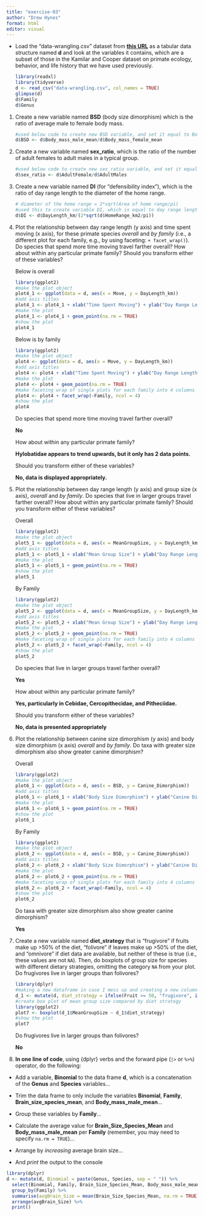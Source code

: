 ```yaml
---
title: "exercise-03"
author: "Drew Hynes"
format: html
editor: visual
---
```


-   Load the “data-wrangling.csv” dataset from [**this URL**](https://raw.githubusercontent.com/difiore/ada-datasets/main/data-wrangling.csv) as a tabular data structure named **d** and look at the variables it contains, which are a subset of those in the Kamilar and Cooper dataset on primate ecology, behavior, and life history that we have used previously.

    ```r
    library(readxl)
    library(tidyverse)
    d <- read_csv("data-wrangling.csv", col_names = TRUE)
    glimpse(d)
    d$Family
    d$Genus
    ```

1.  Create a new variable named **BSD** (body size dimorphism) which is the ratio of average male to female body mass.

    ```r
    #used below code to create new BSD variable, and set it equal to Body_mass_male_mean/Body_mass_female_mean with in the dataframe (d)
    d$BSD <- d$Body_mass_male_mean/d$Body_mass_female_mean
    ```

2.  Create a new variable named **sex_ratio**, which is the ratio of the number of adult females to adult males in a typical group.

    ```r
    #used below code to create new sex_ratio variable, and set it equal to the number of adult females/number of adult males
    d$sex_ratio <- d$AdultFemale/d$AdultMales
    ```

3.  Create a new variable named **DI** (for “defensibility index”), which is the ratio of day range length to the diameter of the home range.

    ```r
    # diameter of the home range = 2*sqrt(Area of home range/pi)
    #used this to create variable DI, which is equal to day range length / diameter of the home range
    d$DI <- d$DayLength_km/(2*sqrt(d$HomeRange_km2/pi))
    ```

<!-- -->

4.  Plot the relationship between day range length (y axis) and time spent moving (x axis), for these primate species *overall* and *by family* (i.e., a different plot for each family, e.g., by using faceting: `+ facet_wrap()`). Do species that spend more time moving travel farther overall? How about within any particular primate family? Should you transform either of these variables?

    Below is overall

    ```r
    library(ggplot2)
    #make the plot object
    plot4_1 <- ggplot(data = d, aes(x = Move, y = DayLength_km))
    #add axis titles
    plot4_1 <- plot4_1 + xlab("Time Spent Moving") + ylab("Day Range Length (km)")
    #make the plot
    plot4_1 <- plot4_1 + geom_point(na.rm = TRUE)
    #show the plot
    plot4_1
    ```

    Below is by family

    ```r
    library(ggplot2)
    #make the plot object
    plot4 <- ggplot(data = d, aes(x = Move, y = DayLength_km))
    #add axis titles
    plot4 <- plot4 + xlab("Time Spent Moving") + ylab("Day Range Length (km)")
    #make the plot
    plot4 <- plot4 + geom_point(na.rm = TRUE)
    #make faceting wrap of single plots for each family into 4 columns
    plot4 <- plot4 + facet_wrap(~Family, ncol = 4)
    #show the plot
    plot4
    ```

    Do species that spend more time moving travel farther overall?

    **No**

    How about within any particular primate family?

    **Hylobatidae appears to trend upwards, but it only has 2 data points.**

    Should you transform either of these variables?

    **No, data is displayed appropriately.**

5.  Plot the relationship between day range length (y axis) and group size (x axis), *overall* and *by family*. Do species that live in larger groups travel farther overall? How about within any particular primate family? Should you transform either of these variables?

    Overall

    ```r
    library(ggplot2)
    #make the plot object
    plot5_1 <- ggplot(data = d, aes(x = MeanGroupSize, y = DayLength_km))
    #add axis titles
    plot5_1 <- plot5_1 + xlab("Mean Group Size") + ylab("Day Range Length (km)")
    #make the plot
    plot5_1 <- plot5_1 + geom_point(na.rm = TRUE)
    #show the plot
    plot5_1
    ```

    By Family

    ```r
    library(ggplot2)
    #make the plot object
    plot5_2 <- ggplot(data = d, aes(x = MeanGroupSize, y = DayLength_km))
    #add axis titles
    plot5_2 <- plot5_2 + xlab("Mean Group Size") + ylab("Day Range Length (km)")
    #make the plot
    plot5_2 <- plot5_2 + geom_point(na.rm = TRUE)
    #make faceting wrap of single plots for each family into 4 columns
    plot5_2 <- plot5_2 + facet_wrap(~Family, ncol = 4)
    #show the plot
    plot5_2
    ```

    Do species that live in larger groups travel farther overall?

    **Yes**

    How about within any particular primate family?

    **Yes, particularly in Cebidae, Cercopithecidae, and Pitheciidae.**

    Should you transform either of these variables?

    **No, data is presented appropriately**

6.  Plot the relationship between canine size dimorphism (y axis) and body size dimorphism (x axis) *overall* and *by family*. Do taxa with greater size dimorphism also show greater canine dimorphism?

    Overall

    ```r
    library(ggplot2)
    #make the plot object
    plot6_1 <- ggplot(data = d, aes(x = BSD, y = Canine_Dimorphism))
    #add axis titles
    plot6_1 <- plot6_1 + xlab("Body Size Dimorphism") + ylab("Canine Dimorphism")
    #make the plot
    plot6_1 <- plot6_1 + geom_point(na.rm = TRUE)
    #show the plot
    plot6_1
    ```

    By Family

    ```r
    library(ggplot2)
    #make the plot object
    plot6_2 <- ggplot(data = d, aes(x = BSD, y = Canine_Dimorphism))
    #add axis titles
    plot6_2 <- plot6_2 + xlab("Body Size Dimorphism") + ylab("Canine Dimorphism")
    #make the plot
    plot6_2 <- plot6_2 + geom_point(na.rm = TRUE)
    #make faceting wrap of single plots for each family into 4 columns
    plot6_2 <- plot6_2 + facet_wrap(~Family, ncol = 4)
    #show the plot
    plot6_2
    ```

    Do taxa with greater size dimorphism also show greater canine dimorphism?

    **Yes**

7.  Create a new variable named **diet_strategy** that is “frugivore” if fruits make up \>50% of the diet, “folivore” if leaves make up \>50% of the diet, and “omnivore” if diet data are available, but neither of these is true (i.e., these values are not `NA`). Then, do boxplots of group size for species with different dietary strategies, omitting the category `NA` from your plot. Do frugivores live in larger groups than folivores?

    ```r
    library(dplyr)
    #making a new dataframe in case I mess up and creating a new column "diet_strategy"
    d_1 <- mutate(d, diet_strategy = ifelse(Fruit >= 50, "frugivore", ifelse(Leaves >= 50 , "folivore", ifelse(Fruit < 50 & Leaves < 50, "omnivore", NA))))
    #create box plot of mean group size compared by diet strategy
    library(ggplot2)
    plot7 <- boxplot(d_1$MeanGroupSize ~ d_1$diet_strategy)
    #show the plot
    plot7
    ```

    Do frugivores live in larger groups than folivores?

    **No**

8.  **In one line of code**, using {dplyr} verbs and the forward pipe (`|>` or `%>%`) operator, do the following:

-   Add a variable, **Binomial** to the data frame **d**, which is a concatenation of the **Genus** and **Species** variables…

-   Trim the data frame to only include the variables **Binomial**, **Family**, **Brain_size_species_mean**, and **Body_mass_male_mean**…

-   Group these variables by **Family**…

-   Calculate the average value for **Brain_Size_Species_Mean** and **Body_mass_male_mean** per **Family** (remember, you may need to specify `na.rm = TRUE`)…

-   Arrange by *increasing* average brain size…

-   And *print* the output to the console

```r
library(dplyr)
d <- mutate(d, Binomial = paste(Genus, Species, sep = " ")) %>%
  select(Binomial, Family, Brain_Size_Species_Mean, Body_mass_male_mean) %>%
  group_by(Family) %>%
  summarise(avgBrain_Size = mean(Brain_Size_Species_Mean, na.rm = TRUE), avgMale_Body_Mass = mean(Body_mass_male_mean, na.rm = TRUE)) %>%
  arrange(avgBrain_Size) %>%
  print()
```
